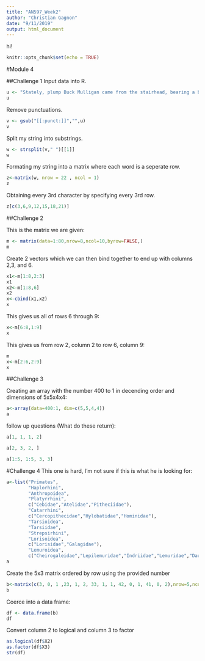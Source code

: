 ```yaml
---
title: "AN597_Week2"
author: "Christian Gagnon"
date: "9/11/2019"
output: html_document
---
```


hi!

```r
knitr::opts_chunk$set(echo = TRUE)
```

#Module 4


##Challenge 1
Input data into R.
```r
u <- "Stately, plump Buck Mulligan came from the stairhead, bearing a bowl of lather on which a mirror and a razor lay crossed."
u
```
Remove punctuations.
```r
v <- gsub("[[:punct:]]","",u)
v
```
Split my string into substrings.
```r
w <- strsplit(v," ")[[1]]
w
```
Formating my string into a matrix where each word is a seperate row.
```r
z<-matrix(w, nrow = 22 , ncol = 1)
z
```

Obtaining every 3rd character by specifying every 3rd row.
```r
z[c(3,6,9,12,15,18,21)]
```



##Challenge 2

This is the matrix we are given:
```r
m <- matrix(data=1:80,nrow=8,ncol=10,byrow=FALSE,)
m
```

Create 2 vectors which we can then bind together to end up with columns 2,3, and 6.
```r
x1<-m[1:8,2:3]
x1
x2<-m[1:8,6]
x2
x<-cbind(x1,x2)
x
```

This gives us all of rows 6 through 9:
```r
x<-m[6:8,1:9]
x
```

This gives us from row 2, column 2 to row 6, column 9:
```r
m
x<-m[2:6,2:9]
x
```

##Challenge 3

Creating an array with the number 400 to 1 in decending order and dimensions of 5x5x4x4:
```r
a<-array(data=400:1, dim=c(5,5,4,4))
a
```

follow up questions (What do these return):
```r
a[1, 1, 1, 2]
```

```r
a[2, 3, 2, ]
```

```r
a[1:5, 1:5, 3, 3]
```

#Challenge 4
This one is hard, I'm not sure if this is what he is looking for:
```r
a<-list("Primates",
        "Haplorhini",
        "Anthropoidea",
        "Platyrrhini",
        c("Cebidae","Atelidae","Pitheciidae"),
        "Catarrhini",
        c("Cercopithecidae","Hylobatidae","Hominidae"),
        "Tarsioidea",
        "Tarsiidae",
        "Strepsirhini",
        "Lorisoidea",
        c("Lorisidae","Galagidae"),
        "Lemuroidea",
        c("Cheirogaleidae","Lepilemuridae","Indriidae","Lemuridae","Daubentoniidae"))
a
```

Create the 5x3 matrix ordered by row using the provided number
```r
b<-matrix(c(3, 0, 1 ,23, 1, 2, 33, 1, 1, 42, 0, 1, 41, 0, 2),nrow=5,ncol=3,byrow=TRUE)
b
```

Coerce into a data frame:
```r
df <- data.frame(b)
df
```

Convert column 2 to logical and column 3 to factor
```r
as.logical(df$X2)
as.factor(df$X3)
str(df)

```


